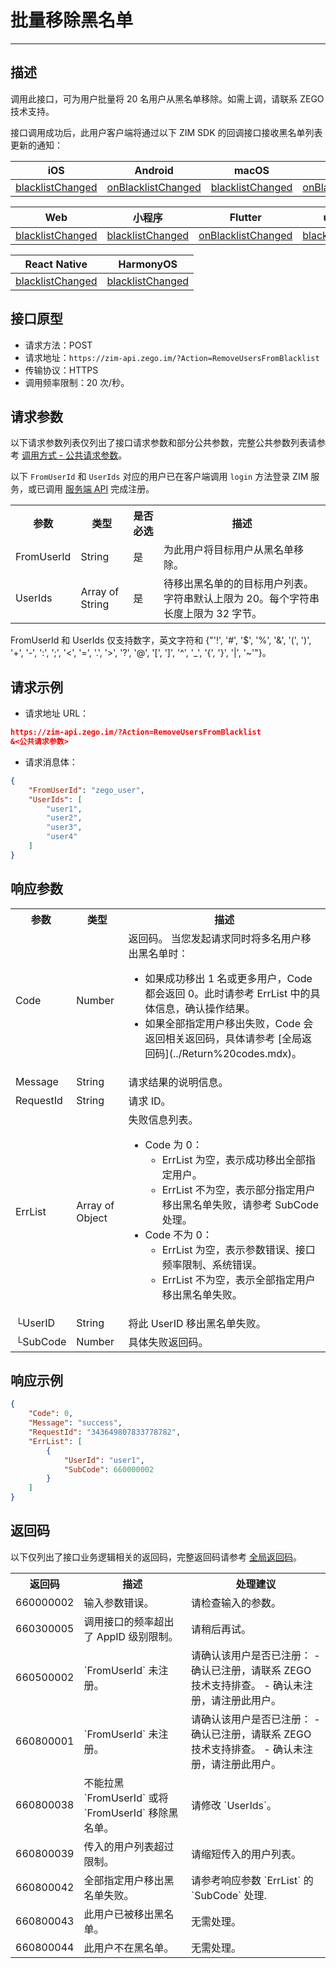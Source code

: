 
# 批量移除黑名单

- - -

## 描述

调用此接口，可为用户批量将 20 名用户从黑名单移除。如需上调，请联系 ZEGO 技术支持。

接口调用成功后，此用户客户端将通过以下 ZIM SDK 的回调接口接收黑名单列表更新的通知：

| iOS | Android | macOS | Windows |
|-----|---------|--------|---------|
| [blacklistChanged](https://doc-zh.zego.im/article/api?doc=zim_API~objective-c_ios~protocol~ZIMEventHandler#zim-blacklist-changed-user-list) | [onBlacklistChanged](https://doc-zh.zego.im/article/api?doc=zim_API~java_android~class~ZIMEventHandler#on-blacklist-changed) | [blacklistChanged](https://doc-zh.zego.im/article/api?doc=zim_API~objective-c_macos~protocol~ZIMEventHandler#zim-blacklist-changed-user-list) | [onBlacklistChanged](https://doc-zh.zego.im/article/api?doc=zim_API~cpp_windows~class~ZIMEventHandler#on-blacklist-changed) |

| Web | 小程序 | Flutter | uni-app |
|-----|---------|---------|---------|
| [blacklistChanged](https://doc-zh.zego.im/article/api?doc=zim_API~javascript_web~interface~ZIMEventHandler#blacklist-changed) | [blacklistChanged](https://doc-zh.zego.im/article/api?doc=zim_API~javascript_wxxcx~interface~ZIMEventHandler#blacklist-changed) | [onBlacklistChanged](https://pub.dev/documentation/zego_zim/latest/zego_zim/ZIMEventHandler/onBlacklistChanged.html) | [blacklistChanged](https://doc-zh.zego.im/article/api?doc=zim_API~javascript_uni-app~interface~ZIMEventHandler#blacklist-changed) |

| React Native | HarmonyOS |
|--------------|-----------|
| [blacklistChanged](https://doc-zh.zego.im/article/api?doc=zim_API~javascript_react-native~interface~ZIMEventHandler#blacklist-changed) | [blacklistChanged](https://doc-zh.zego.im/article/api?doc=zim_API~javascript_harmony~interface~ZIMEventHandler#blacklist-changed) |





## 接口原型

- 请求方法：POST
- 请求地址：`https://zim-api.zego.im/?Action=RemoveUsersFromBlacklist`
- 传输协议：HTTPS
- 调用频率限制：20 次/秒。


## 请求参数

以下请求参数列表仅列出了接口请求参数和部分公共参数，完整公共参数列表请参考 [调用方式 - 公共请求参数](../Accessing%20Server%20APIs.mdx#2-公共参数)。

<Note title="说明">

以下 `FromUserId` 和 `UserIds` 对应的用户已在客户端调用 `login` 方法登录 ZIM 服务，或已调用 [服务端 API](./Batch%20register%20users.mdx) 完成注册。
</Note>

<table>
<tbody><tr data-row-level="1">
<th>参数</th>
<th>类型</th>
<th>是否必选</th>
<th>描述</th>
</tr>
<tr data-row-level="3">
<td>FromUserId</td>
<td>String</td>
<td>是</td>
<td>为此用户将目标用户从黑名单移除。</td>
</tr>
<tr data-row-level="4">
<td>UserIds</td>
<td>Array of String</td>
<td>是</td>
<td>待移出黑名单的的目标用户列表。字符串默认上限为 20。每个字符串长度上限为 32 字节。</td>
</tr>
</tbody></table>

<Note title="说明">

FromUserId 和 UserIds 仅支持数字，英文字符和 {"'!', '#', '$', '%', '&', '(', ')', '+', '-', ':', ';', '<', '=', '.', '>', '?', '@', '[', ']', '^', '_', '{', '}', '|', '~'"}。
</Note>

## 请求示例

- 请求地址 URL：

```json
https://zim-api.zego.im/?Action=RemoveUsersFromBlacklist
&<公共请求参数>
```

- 请求消息体：

```json
{
    "FromUserId": "zego_user",
    "UserIds": [
        "user1",
        "user2",
        "user3",
        "user4"
    ]
}
```

## 响应参数

<table class="collapsible-table" >
<tbody><tr data-row-level="1">
<th>参数</th>
<th>类型</th>
<th>描述</th>
</tr>
<tr data-row-level="2">
<td>Code</td>
<td>Number</td>
<td>返回码。
<Note title="说明">当您发起请求同时将多名用户移出黑名单时：<ul><li>如果成功移出 1 名或更多用户，Code 都会返回 0。此时请参考 ErrList 中的具体信息，确认操作结果。</li><li>如果全部指定用户移出失败，Code 会返回相关返回码，具体请参考 [全局返回码](../Return%20codes.mdx)。</li></ul></Note></td>
</tr>
<tr data-row-level="3">
<td>Message</td>
<td>String</td>
<td>请求结果的说明信息。</td>
</tr>
<tr data-row-level="4">
<td>RequestId</td>
<td>String</td>
<td>请求 ID。</td>
</tr>
<tr data-row-level="5" data-row-child="true">
<td>ErrList</td>
<td>Array of Object</td>
<td>
失败信息列表。
<ul>
<li>
Code 为 0：
<ul><li>ErrList 为空，表示成功移出全部指定用户。</li><li>ErrList 不为空，表示部分指定用户移出黑名单失败，请参考 SubCode 处理。</li></ul>
</li>
<li>
Code 不为 0：
<ul><li>ErrList 为空，表示参数错误、接口频率限制、系统错误。</li><li>ErrList 不为空，表示全部指定用户移出黑名单失败。</li></ul>
</li>
</ul></td>
</tr>
<tr data-row-level="5-3">
<td>└UserID</td>
<td>String</td>
<td>将此 UserID 移出黑名单失败。</td>
</tr>
<tr data-row-level="5-5">
<td>└SubCode</td>
<td>Number</td>
<td>具体失败返回码。</td>
</tr>
</tbody></table>


## 响应示例

```json
{
    "Code": 0,
    "Message": "success",
    "RequestId": "343649807833778782",
    "ErrList": [
        {
            "UserId": "user1",
            "SubCode": 660000002
        }
    ]
}
```


## 返回码

以下仅列出了接口业务逻辑相关的返回码，完整返回码请参考 [全局返回码](../Return%20codes.mdx)。

<table>

<tbody><tr>
<th>返回码</th>
<th>描述</th>
<th>处理建议</th>
</tr>
<tr>
<td>660000002</td>
<td>输入参数错误。</td>
<td>请检查输入的参数。</td>
</tr>
<tr>
<td>660300005</td>
<td>调用接口的频率超出了 AppID 级别限制。</td>
<td>请稍后再试。</td>
</tr>
<tr>
<td>660500002</td>
<td>`FromUserId` 未注册。</td>
<td>
请确认该用户是否已注册：
- 确认已注册，请联系 ZEGO 技术支持排查。
- 确认未注册，请注册此用户。
</td>
</tr>
<tr>
<td>660800001</td>
<td>`FromUserId` 未注册。</td>
<td>
请确认该用户是否已注册：
- 确认已注册，请联系 ZEGO 技术支持排查。
- 确认未注册，请注册此用户。
</td>
</tr>
<tr>
<td>660800038</td>
<td>不能拉黑 `FromUserId` 或将 `FromUserId` 移除黑名单。</td>
<td>请修改 `UserIds`。</td>
</tr>
<tr>
<td>660800039</td>
<td>传入的用户列表超过限制。</td>
<td>请缩短传入的用户列表。</td>
</tr>
<tr>
<td>660800042</td>
<td>全部指定用户移出黑名单失败。</td>
<td>请参考响应参数 `ErrList` 的 `SubCode` 处理.</td>
</tr>
<tr>
<td>660800043</td>
<td>此用户已被移出黑名单。</td>
<td>无需处理。</td>
</tr>
<tr>
<td>660800044</td>
<td>此用户不在黑名单。</td>
<td>无需处理。</td>
</tr>
</tbody></table>
